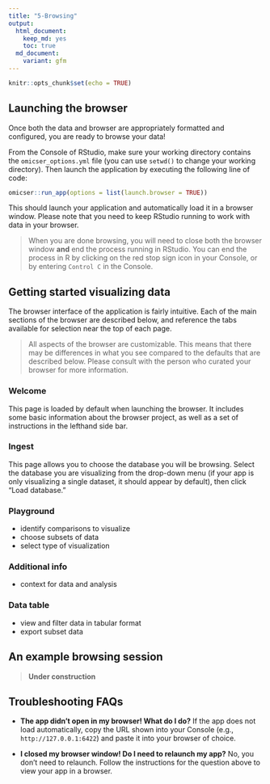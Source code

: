 ```yaml
---
title: "5-Browsing"
output:
  html_document: 
    keep_md: yes
    toc: true
  md_document:
    variant: gfm
---
```


```r
knitr::opts_chunk$set(echo = TRUE)
```

## Launching the browser

Once both the data and browser are appropriately formatted and configured, 
you are ready to browse your data!

From the Console of RStudio,
make sure your working directory contains the `omicser_options.yml` file
(you can use `setwd()` to change your working directory).
Then launch the application by executing the following line of code:

```r
omicser::run_app(options = list(launch.browser = TRUE))
```

This should launch your application and automatically load it in a browser window.
Please note that you need to keep RStudio running to work with data in your browser.

> When you are done browsing,
> you will need to close both the browser window **and** end the process running in RStudio.
> You can end the process in R by clicking on the red stop sign icon in your Console,
> or by entering `Control C` in the Console.

## Getting started visualizing data

The browser interface of the application is fairly intuitive.
Each of the main sections of the browser are described below,
and reference the tabs available for selection near the top of each page.

> All aspects of the browser are customizable.
> This means that there may be differences in what you see 
> compared to the defaults that are described below.
> Please consult with the person who curated your browser for more information.

### Welcome 

This page is loaded by default when launching the browser.
It includes some basic information about the browser project,
as well as a set of instructions in the lefthand side bar.

### Ingest

This page allows you to choose the database you will be browsing.
Select the database you are visualizing from the drop-down menu
(if your app is only visualizing a single dataset,
it should appear by default),
then click "Load database."

### Playground

- identify comparisons to visualize
- choose subsets of data 
- select type of visualization

### Additional info

- context for data and analysis 

### Data table

- view and filter data in tabular format
- export subset data

## An example browsing session

> **Under construction**

## Troubleshooting FAQs

- **The app didn't open in my browser! What do I do?** If the app does not load automatically,
copy the URL shown into your Console (e.g., `http://127.0.0.1:6422`)
and paste it into your browser of choice.

- **I closed my browser window! Do I need to relaunch my app?** No, you don't need to relaunch. Follow the instructions for the question above to view your app in a browser. 
